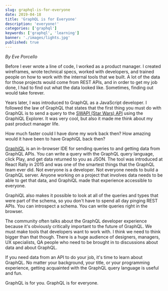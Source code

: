 ```yaml
---
slug: graphql-is-for-everyone
date: 2019-04-18
title: 'GraphQL is for Everyone'
description: 'everyone!'
categories: ['graphql']
keywords: ['graphql', 'learning']
banner: './images/lights.jpg'
published: true
---
```


_By Eve Porcello_

Before I ever wrote a line of code, I worked as a product manager. I created wireframes, wrote technical specs, worked with developers, and trained people on how to work with the internal tools that we built. A lot of the data for those projects would come from REST APIs, and in order to get my job done, I had to find out what the data looked like. Sometimes, finding out would take forever.

Years later, I was introduced to GraphQL as a JavaScript developer. I followed the law of GraphQL that states that the first thing you must do with GraphQL is to send a query to the [SWAPI (Star Wars) API](https://graphql.org/swapi-graphql/) using the GraphiQL Explorer. It was very cool, but also it made me think about my past product manager life.

How much faster could I have done my work back then? How amazing would it have been to have GraphiQL back then?

[GraphiQL](https://github.com/graphql/graphiql) is an in-browser IDE for sending queries to and getting data from GraphQL APIs. You can write a query with the GraphQL query language, click Play, and get data returned to you as JSON. The tool was introduced at React Rally in 2015 and was one of the smartest things that the GraphQL team ever did. Not everyone is a developer. Not everyone needs to build a GraphQL server. Anyone working on a project that involves data needs to be able to get that data, and GraphiQL made that experience accessible to everyone.

GraphiQL also makes it possible to look at all of the queries and types that were part of the schema, so you don't have to spend all day pinging REST APIs. You can introspect a schema. You can write queries right in the browser.

The community often talks about the GraphQL developer experience because it's obviously critically important to the future of GraphQL. We must make tools that developers want to work with. I think we need to think bigger than that though. There is a huge audience of designers, managers, UX specialists, QA people who need to be brought in to discussions about data and about GraphQL.

If you need data from an API to do your job, it's time to learn about GraphQL. No matter your background, your title, or your programming experience, getting acquainted with the GraphQL query language is useful and fun.

GraphQL is for you. GraphQL is for everyone.
